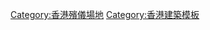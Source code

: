 {{Navbox
|name = 香港各殯儀館
|title = {{flagicon|HKG}} [[香港殯儀|香港各殯儀館]]
|image = [[File:Flag of Hong Kong.svg|50px|香港特別行政區區旗]]
|bodyclass = hlist

|group1 = [[香港島]]
|list1 = 
* [[香港殯儀館]]

|group2 = [[九龍]]
|list2 = 
* [[九龍殯儀館]]
* [[世界殯儀舘]]
* [[萬國殯儀館]]
* [[鑽石山殯儀館]]
* [[寰宇殯儀館]]

|group3 = [[新界]]
|list3 =  
* [[寶福紀念館]]
}}<includeonly>
[[Category:香港殯儀場地]]
</includeonly><noinclude>
[[Category:香港建築模板]]
</noinclude>